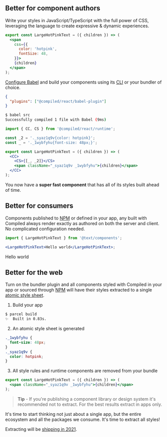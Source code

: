 
## Better for component authors

Write your styles in JavaScript/TypeScript with the full power of CSS,
leveraging the language to create expressive & dynamic experiences.

```jsx
export const LargeHotPinkText = ({ children }) => (
  <span
    css={{
      color: 'hotpink',
      fontSize: 48,
    }}>
    {children}
  </span>
);
```

[Configure Babel](https://babeljs.io/docs/en/config-files) and build your components using its [CLI](https://babeljs.io/docs/en/babel-cli) or your bundler of choice.

```json
{
  "plugins": ["@compiled/react/babel-plugin"]
}
```

```bash
$ babel src
Successfully compiled 1 file with Babel (9ms)
```

```jsx
import { CC, CS } from '@compiled/react/runtime';

const _2 = '._syaz1q9v{color: hotpink}';
const _ = '._1wybfyhu{font-size: 48px;}';

export const LargeHotPinkText = ({ children }) => (
  <CC>
    <CS>{[_, _2]}</CS>
    <span className="_syaz1q9v _1wybfyhu">{children}</span>
  </CC>
);
```

You now have a **super fast component** that has all of its styles built ahead of time.

## Better for consumers

Components published to [NPM](https://npmjs.com/) or defined in your app,
any built with Compiled always render exactly as authored on both the server and client.
No complicated configuration needed.

```jsx
import { LargeHotPinkText } from '@text/components';

<LargeHotPinkText>Hello world</LargeHotPinkText>;
```

<ExampleRoot>
  <ExampleContainer>
    <LargeHotPinkText>Hello world</LargeHotPinkText>
  </ExampleContainer>
</ExampleRoot>

## Better for the web

Turn on the bundler plugin and all components styled with Compiled in your app or sourced through [NPM](https://npmjs.com/) will have their styles extracted to a single [atomic style sheet](./docs/atomic-css).

1. Build your app

```bash
$ parcel build
✨  Built in 0.83s.
```

2. An atomic style sheet is generated

```css
._1wybfyhu {
  font-size: 48px;
}
._syaz1q9v {
  color: hotpink;
}
```

3. All style rules and runtime components are removed from your bundle

```jsx
export const LargeHotPinkText = ({ children }) => (
  <span className="_syaz1q9v _1wybfyhu">{children}</span>
);
```

> **Tip** - If you're publishing a component library or design system it's recommended not to extract.
> For the best results extract in apps only.

It's time to start thinking not just about a single app,
but the entire ecosystem and all the packages we consume.
It's time to extract all styles!

Extracting will be [shipping in 2021](https://github.com/atlassian-labs/compiled/issues/58).
